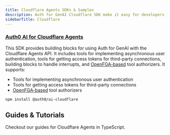 ```yaml
---
title: Cloudflare Agents SDKs & Samples
description: Auth for GenAI Cloudflare SDK make it easy for developers to integrate with and secure any AI agent workflow using Cloudflare Agents.
sidebarTitle: Cloudflare
---
```


### [Auth0 AI for Cloudflare Agents](https://github.com/auth0-lab/auth0-ai-js/tree/main/packages/ai-cloudflare)

This SDK provides building blocks for using Auth for GenAI with the Cloudflare Agents API. It includes tools for implementing asynchronous user authentication, tools for getting access tokens for third-party connections, building blocks to handle interrupts, and [OpenFGA-based](https://openfga.dev/) tool authorizers. It supports:

- Tools for implementing asynchronous user authentication
- Tools for getting access tokens for third-party connections
- [OpenFGA-based](https://openfga.dev/) tool authorizers

```bash wrap lines
npm install @auth0/ai-cloudflare
```

## Guides & Tutorials

Checkout our guides for Cloudflare Agents in TypeScript.

<Columns cols={2}>
  <Card title="Check Google Calendar Availability" href="/how-tos/check-google-calendar-availability" icon="google" iconType="solid" horizontal />
  <Card title="List GitHub Repositories" href="/how-tos/list-github-repositories" icon="github" iconType="solid" horizontal />
  <Card title="List Slack Channels" href="/how-tos/list-slack-channels" icon="slack" iconType="solid" horizontal />
</Columns>
